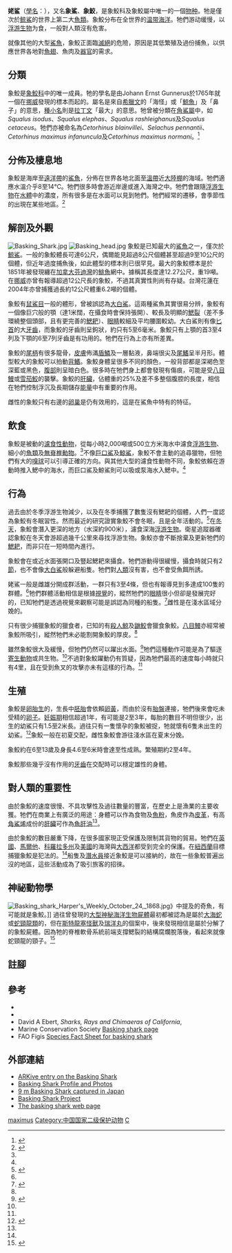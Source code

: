 {{Speciesbox
| name = 姥鲨
| fossil_range = {{Fossil range|中新世|現今|ref=<ref>{{Cite journal 
 |last=Sepkoski 
 |first=Jack 
 |title=A compendium of fossil marine animal genera (Chondrichthyes entry) 
 |journal=Bulletins of American Paleontology 
 |volume=364 
 |issue= 
 |page=560 
 |year=2002 
 |url=http://strata.ummp.lsa.umich.edu/jack/showgenera.php?taxon=575&rank=class 
 |doi= 
 |id= 
 |accessdate=9 January 2008 
 |deadurl=yes 
 |archiveurl=https://web.archive.org/web/20120510170834/http://strata.ummp.lsa.umich.edu/jack/showgenera.php?taxon=575&rank=class 
 |archivedate=2012-05-10 
 }}</ref>}}
| status = EN
| trend = 未知
| status_system = iucn3.1
| status_ref = <ref name=IUCN>{{Cite iucn |author=Rigby, C.L., Barreto, R., Carlson, J., Fernando, D., Fordham, S., Francis, M.P., Herman, K., Jabado, R.W., Liu, K.M., Marshall, A., Romanov, E. & Kyne, P.M. |title=''Cetorhinus maximus'' |journal=[[The_IUCN_Red_List_of_Threatened_Species|The IUCN Red List of Threatened Species]] |volume=2019 |page=e.T4292A2988471 |publisher=[[IUCN|IUCN]] |date=2019 |url=https://www.iucnredlist.org/species/4292/2988471 |doi=}}</ref>
| image = Cetorhinus maximus by greg skomal.JPG
| image_width = 250px
| image2 = Comparison of size of basking shark (Cetorhinus maximus) and human.svg
| image2_caption = 象鮫與 175 公分人類大小比較
| grandparent_authority = [[Theodore_Nicholas_Gill|T. N. Gill]], 1862
| genus = Cetorhinus
| parent_authority = Blainville, 1816
| species = maximus
| authority = Gunnerus, 1765
| range_map = Cypron-Range Cetorhinus maximus.svg
| range_map_width = 250px
| synonyms = {{collapsible list
|title=點擊展开
|''Cetorhinus blainvillei'' <small>Capello, 1869</small>
|''Cetorhinus maximus infanuncula'' <small>Deinse & Adriani, 1953</small>
|''Cetorhinus normani'' <small>Siccardi, 1961</small>
|''Hanovera aurata'' <small>van Beneden, 1871</small>
|''Halsydrus pontoppidiani''* <small>Neill, 1809</small>
|''Polyprosopus macer'' <small>Couch, 1862</small>
|''Scoliophis atlanticus''* <small>Anonymous, 1817</small>
|''Selachus pennantii'' <small>Cornish, 1885</small>
|''Squalis gunneri''* <small>Blainville, 1816</small>
|''Squalis shavianus''* <small>Blainville, 1816</small>
|''Squalus cetaceus'' <small>Gronow, 1854</small>
|''Squalus elephas'' <small>Lesueur, 1822</small>
|''Squalus gunnerianus'' <small>Blainville, 1810</small>
|''Squalus homianus'' <small>Blainville, 1810</small>
|''Squalus isodus'' <small>Macri, 1819</small>
|''Squalus maximus'' <small>Gunnerus, 1765</small>
|''Squalus pelegrinus'' <small>Blainville, 1810</small>
|''Squalus rashleighanus'' <small>Couch, 1838</small>
|''Squalus rhinoceros''* <small>DeKay, 1842</small>
|''Squalus rostratus'' <small>Macri, 1819</small>
|''Tetraoras angiova''* <small>Rafinesque, 1810</small>
|''Tetroras angiova''* <small>Rafinesque, 1810</small>
|''Tetroras maccoyi'' <small>Barrett, 1933</small>
|----
|<small>* 歧義異名</small>}}
}}

'''姥鲨'''（[[學名|學名]]：{{lang|la|''Cetorhinus maximus''}}），又名'''象鯊'''、'''象鮫'''，是象鮫科及象鮫屬中唯一的一個[[物种|物种]]。牠是僅次於[[鲸鯊|鲸鯊]]的世界上第二大[[魚類|魚類]]。象鮫分布在全世界的[[温带|温带]][[海洋|海洋]]。牠們游动缓慢，以[[浮游生物|浮游生物]]为食，一般對人類沒有危害。
 
就像其他的大型[[鯊魚|鯊魚]]，象鮫正面臨[[滅絕|滅絕]]的危險，原因是其低繁殖及過份捕魚，以供應世界各地對[[魚翅|魚翅]]、魚肉及[[器官|器官]]的需求。

== 分類 ==
象鮫是[[象鮫科|象鮫科]]中的唯一成員。牠的學名是由Johann Ernst Gunnerus於1765年就一個在[[挪威|挪威]]發現的標本而起的。屬名是來自[[希臘文|希臘文]]的「海怪」或「[[鯨魚|鯨魚]]」及「鼻子」的意思，[[種小名|種小名]]則是[[拉丁文|拉丁文]]「最大」的意思。牠曾被分類在[[角鯊屬|角鯊屬]]中，如''Squalus isodus''、''Squalus elephas''、''Squalus rashleighanus''及''Squalus cetaceus''。牠們亦被命名為''Cetorhinus blainvillei''、''Selachus pennantii''、''Cetorhinus maximus infanuncula''及''Cetorhinus maximus normani''。<ref name=FLMNH>{{cite web|author=C. Knickle, L. Billingsley & K. DiVittorio|title=Biological Profiles basking shark|publisher=Florida Museum of Natural History|accessdate=2006-08-24|url=http://www.flmnh.ufl.edu/fish/Gallery/Descript/baskingshark/baskingshark.html|archive-url=https://web.archive.org/web/20060821033819/http://www.flmnh.ufl.edu/fish/Gallery/Descript/baskingshark/baskingshark.html|archive-date=2006-08-21|dead-url=yes}}</ref>

== 分佈及棲息地 ==
象鮫是海岸至[[遠洋帶|遠洋帶]]的[[鯊魚|鯊魚]]，分佈在世界各地北面至[[溫帶|溫帶]]近[[大陸棚|大陸棚]]的海域。牠們適應水溫介乎8至14℃。牠們很多時會游近岸邊或進入海灣之中。牠們會跟隨[[浮游生物|浮游生物]]在[[水體|水體]]中的濃度，所有很多是在水面可以見到牠們。牠們經常的遷移，會季節性的出現在某些地區。<ref name="FAO">{{cite book en|author=Leonard J. V. Compagno| title=Sharks of the World: An annotated and illustrated catalogue of shark species known to date|publisher=Food and Agriculture Organization of the United Nations|date=1984}}</ref>

== 解剖及外觀 ==
[[File:Basking_Shark.jpg|thumb]]
[[File:Basking_head.jpg|thumb]]
象鮫是已知最大的[[鯊魚|鯊魚]]之一，僅次於[[鯨鯊|鯨鯊]]。一般的象鮫體長可達6公尺，偶爾能見超過8公尺個體甚至超過9至10公尺的個體，但近年過度捕魚後，如此體型的標本則已很罕見。最大的象鮫標本是於1851年被發現纏在[[加拿大|加拿大]][[芬迪灣|芬迪灣]]的[[鯡魚|鯡魚]]網中。據稱其長度達12.27公尺，重19噸。在[[挪威|挪威]]亦曾有報導超過12公尺長的象鮫，不過其真實性則尚有存疑。台灣花蓮在2004年亦曾捕獲過長約12公尺體重6.2噸的個體。

象鮫有[[鼠鯊目|鼠鯊目]]一般的體形，曾被誤認為[[大白鯊|大白鯊]]。這兩種鯊魚其實很易分辨，象鮫有一個像巨穴般的顎（達1米闊，在攝食時會保持張開）、較長及明顯的[[鰓裂|鰓裂]]（差不多環繞整個頭部，且有更完善的[[鰓耙|鰓耙]]）、[[眼睛|眼睛]]較細及平均腰圍較幼。大白鯊則有像[[匕首|匕首]]的大[[牙齒|牙齒]]，而象鮫的牙齒則呈鉤狀，約只有5至6毫米。象鮫只有上顎的首3至4列及下顎的6至7列牙齒是有功用的。牠們在行為上亦有所差異。

象鮫的[[尾柄|尾柄]]有很多龍骨，[[皮膚|皮膚]]佈滿[[盾鱗|盾鱗]]及一層黏液，鼻端很尖及[[尾鰭|尾鰭]]呈半月形。體型較大的象鮫可以拍動[[背鰭|背鰭]]。象鮫身體呈很多不同的顏色，一般背部都是深褐色至深藍或黑色，[[腹部|腹部]]則呈暗白色。很多時在牠們身上都會發現有傷痕，可能是受[[八目鰻|八目鰻]]或[[雪茄鮫|雪茄鮫]]的襲擊。象鮫的[[肝臟|肝臟]]，佔體重的25%及差不多整個腹腔的長度，相信在牠們控制浮沉及長期儲存[[能量|能量]]中有重要的作用。

雌性的象鮫只有右邊的[[卵巢|卵巢]]是仍有效用的，這是在鯊魚中特有的特征。

== 飲食 ==
象鮫是被動的[[濾食性動物|濾食性動物]]，從每小時2,000噸或500立方米海水中濾食[[浮游生物|浮游生物]]、細小的[[魚類|魚類]]及[[無脊椎動物|無脊椎動物]]。<ref name="FLMNH"/>不像[[巨口鯊|巨口鯊]]及[[鯨鯊|鯨鯊]]，象鮫不會主動的追尋獵物，但牠們有大的[[嗅球|嗅球]]可以引導正確的方向。與其他大型的濾食性動物不同，象鮫依賴在游動時推入鰓中的海水，而巨口鯊及鯨鯊則可以吸或泵海水入鰓中。<ref name="FLMNH"/>

== 行為 ==
過去由於冬季浮游生物減少，以及在冬季捕獲了數隻沒有鰓耙的個體，人們一度認為象鮫有冬眠習性。然而最近的研究證實象鮫不會冬眠，且是全年活動的。<ref name=sims2003>{{Cite journal en|author=Sims, D. W., Southall, E. J., Richardson, A. J., Reid, P. C. & Metcalfe, J.D.|year=2003|title=Seasonal movements and behaviour of Basking Sharks from archival tagging: no evidence of winter hibernation|journal=Marine Ecology Progress Series|volume=248|pages=187-196|url=http://www.mba.ac.uk/Fellows/Sims/Sims%20et%20al-Archival%20tracking.pdf|deadurl=yes|archiveurl=https://web.archive.org/web/20041227202001/http://www.mba.ac.uk/Fellows/Sims/Sims%20et%20al-Archival%20tracking.pdf|archivedate=2004-12-27|access-date=2007-11-22}}</ref>在[[冬天|冬天]]，象鮫會潛入更深的地方（水深約900米），濾食深海[[浮游生物|浮游生物]]。衛星追蹤器確認象鮫在冬天會游超過幾千公里來尋找浮游生物。象鮫亦會不斷捨棄及更新牠們的[[鰓耙|鰓耙]]，而非只在一短時間內進行。

象鮫會在或近水面張開口及豎起鰓耙來攝食。牠們游動得很緩慢，攝食時就只有2[[節_(單位)|節]]，也不會像[[大白鯊|大白鯊]]般躲避船隻。牠們對[[人類|人類]]沒有害，也不會受魚餌所誘。

姥鯊一般是雌雄分開成群活動，一群只有3至4條，但也有報導見到多達成100隻的群體。<ref name="FAO" />牠們群體活動相信是根據[[視覺|視覺]]的，縱然牠們的[[眼睛|眼睛]]很小但卻是發展完好的，已知牠們是透過視覺來觀察可能是誤認為同種的船隻。<ref name=ELASMO>{{cite web |author=Martin, R. Aidan |title=A Curious Basker |publisher=SHARK-L |accessdate=2006-08-03 |url=http://www.elasmo.com/martin/curious.html |deadurl=yes |archiveurl=https://web.archive.org/web/20041020005715/http://www.elasmo.com/martin/curious.html |archivedate=2004-10-20 }}</ref>雌性是在淺水區域分娩的。

只有很少捕獵象鮫的獵食者，已知的有[[殺人鯨|殺人鯨]]及[[鼬鮫|鼬鮫]]會獵食象鮫。[[八目鰻|八目鰻]]亦經常被象鮫所吸引，縱然牠們未必能割開象鮫的厚皮。<ref name="FAO" />

雖然象鮫很大及緩慢，但牠們仍然可以躍出水面。<ref name="PSRF">{{cite web| author=Pelagic Shark Research Foundation| title=PSRF Shark Image Library| publisher=PSRF| accessdate=2006-06-01| url=http://www.pelagic.org/image_lib/basking.html| archive-date=2013-02-02| archive-url=https://www.webcitation.org/6E85vkZir?url=http://www.pelagic.org/image_lib/basking.html| dead-url=no}}</ref>牠們這種動作可能是為了驅逐[[寄生動物|寄生動物]]或共生物。<ref name="FAO" />不過對象鮫躍動仍有質疑，因為牠們最高的速度每小時就只有4里，且在受到魚叉的攻擊亦未有這樣的行為。<ref name="FAO" />

== 生殖 ==
象鮫是[[卵胎生|卵胎生]]的，生長中[[胚胎|胚胎]]會依賴[[卵黃|卵黃]]，而由於沒有[[胎盤|胎盤]]連接，牠們後來會吃未受精的[[卵子|卵子]]。[[妊娠期|妊娠期]]相信超過1年，有可能是2至3年，每胎的數目不明但很少，出生的幼鯊只有1.5至2米長。過往只有一隻懷孕的象鮫被捉，牠就懷有6隻未出生的幼鯊。<ref name="Trust">{{cite web| author=The Shark Trust| title=Basking Shark Factsheet| publisher=The Shark Trust| accessdate=2006-07-07| url=http://www.sharktrust.org/do_download.asp?did=26369| deadurl=yes| archiveurl=https://web.archive.org/web/20081006004004/http://www.sharktrust.org/do_download.asp?did=26369| archivedate=2008-10-06}}</ref>象鮫一般在初夏交配，雌性象鮫會游往淺水區在夏末分娩。

象鮫約在6至13歲及身長4.6至6米時會達至性成熟。繁殖期約2至4年。

象鮫那些幾乎沒有作用的[[牙齒|牙齒]]在交配時可以穩定雄性的身體。

== 對人類的重要性 ==
由於象鮫的速度很慢、不具攻擊性及過往數量的豐富，在歷史上是漁業的主要收獲。牠們在商業上有廣泛的用途：身體可以作為食物及[[魚粉|魚粉]]，魚皮作為[[皮革|皮革]]，有高[[角鯊烯|角鯊烯]]成份的[[肝臟|肝臟]]可作為[[魚肝油|魚肝油]]<ref name="FAO" />。

由於象鮫的數目嚴重下降，在很多國家現正受保護及限制其貨物的貿易。牠們在[[英國|英國]]、[[馬爾他|馬爾他]]、[[科羅拉多州|科羅拉多州]]及[[美國|美國]]的海灣與[[大西洋|大西洋]]都受到完全的保護。在[[紐西蘭|紐西蘭]]目標捕獵象鮫是犯法的。<ref name="Trust"/>船隻及[[潛水員|潛水員]]接近象鮫是可以接納的，故在一些象鮫普遍出沒的地區，這些活動成為了吸引旅客的招徠。

== 神祕動物學 ==
[[File:Basking_shark_Harper's_Weekly_October_24,_1868.jpg|thumb]]》中提及的奇魚，有可能就是象鮫。]]
過往曾發現的[[大型神秘海洋生物屍體|大型神秘海洋生物屍體]]最初都被認為是屬於[[大海蛇|大海蛇]]或[[蛇頸龍類|蛇頸龍類]]的，但在[[斯特龍塞怪獸|斯特龍塞怪獸]]及[[瑞洋丸|瑞洋丸]]的個案中，後來發現相信是屬於分解了的象鮫屍體。因為牠的脊椎軟骨系統前端支撐鰓裂的結構腐爛脫落後，看起來就像蛇頸龍的頸子。<ref name=kuban1997>{{Cite journal en|author=Glen J. Kuban|title=Sea-monster or Shark?  An Analysis of a Supposed Plesiosaur Carcass Netted in 1977|year=1997|journal=Reports of the  National Center for Science Education|volume=17|issue=3|pages=16-28|url=http://paleo.cc/paluxy/plesios.htm|access-date=2007-11-22|archive-date=2021-01-25|archive-url=https://web.archive.org/web/20210125000850/http://www.paleo.cc/paluxy/plesios.htm|dead-url=no}}</ref>

== 註腳 ==
{{reflist}}

== 參考 ==
* {{FishBase_species|genus=Cetorhinus |species=maximus|year=2005|month=10}}
* {{ITIS |id=159907 |taxon=Cetorhinus maximus |accessdate=2006-01-23}}
* David A Ebert, ''Sharks, Rays and Chimaeras of California'', {{ISBN|978-0-520-23484-0}}
* Marine Conservation Society [https://web.archive.org/web/20060928060329/http://www.mcsuk.org/marineworld/baskingsharks/welcome  Basking shark page]
* FAO Figis [http://www.fao.org/figis/servlet/species?sname=Cetorhinus%20maximus Species Fact Sheet for basking shark ] {{Wayback|url=http://www.fao.org/figis/servlet/species?sname=Cetorhinus%20maximus |date=20210225055815 }}

== 外部連結 ==
* [https://web.archive.org/web/20060422092133/http://www.arkive.org/species/GES/fish/Cetorhinus_maximus/ ARKive entry on the Basking Shark]
* [http://www.sharkinformation.org/sharkprofiles/basking-shark/ Basking Shark Profile and Photos] {{Wayback|url=http://www.sharkinformation.org/sharkprofiles/basking-shark/ |date=20070324112056 }}
* [http://www.youtube.com/watch?v=lkXThN6gTcU&eurl=http%3A%2F%2Fwww%2Ejapanprobe%2Ecom%2F%3Fp%3D1649 9 m Basking Shark captured in Japan] {{Wayback|url=http://www.youtube.com/watch?v=lkXThN6gTcU&eurl=http%3A%2F%2Fwww%2Ejapanprobe%2Ecom%2F%3Fp%3D1649 |date=20200424131726 }}
* [http://www.baskingsharks.org/view_folder.asp?folderid=6230&level2id=6212&rootid=6212&depth=2&level1=&toptab=1 Basking Shark Project] {{Wayback|url=http://www.baskingsharks.org/view_folder.asp?folderid=6230&level2id=6212&rootid=6212&depth=2&level1=&toptab=1 |date=20120724042644 }}
* [https://web.archive.org/web/20070112031548/http://195.12.2.23/basking/base.htm The basking shark web page]
{{Taxonbar|from=Q185260}}

[[Category:象鮫屬|maximus]]
[[Category:中国国家二级保护动物|Category:中国国家二级保护动物]]
[[Category:1765年描述的鱼类|C]]